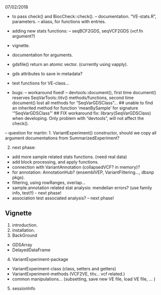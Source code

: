 07/02/2018

- to pass check() and BiocCheck::check(). 
  -- documentation. "VE-stats.R", parameters.
  -- aliass, for functions with \usage entries. 
  
- adding new stats functions: 
  -- seqBCF2GDS, seqVCF2GDS (vcf.fn argument?)
  
- vignette. 
- documentation for arguments. 
- gdsfile() return an atomic vector. (currently using vapply).
- gds attributes to save in metadata? 
- test functions for VE-class...

- bugs:   -- workaround fixed!
  -- devtools::document(), first time document() reserves SeqVarTools::titv() methods/functions, second time document() lost all methods for "SeqVarGDSClass"...
  ## unable to find an inherited method for function ‘meanBySample’ for signature ‘"SeqVarGDSClass"’
  ## FIX workaround fix: library(SeqVarGDSClass) when developing. Only problem with "devtools", will not affect the check().  


-- question for martin: 
1. VariantExperiment() constructor, should we copy all argument documentations from SummarizedExperiment? 

2. next phase:
- add more sample related stats functions. (need real data)
- add block processing, and apply functions. 
- connection with VariantAnnotation (collapsedVCF? in memory)?
- for annotation: AnnotationHub? (ensemblVEP, VariantFiltering..., dbsnp pkgs). 
- filtering, using rowRanges, overlap...
- sample.annotation related stat analysis: mendelian errors? (use family info, test!!) - next phase!
- association test associated analysis?  -- next phase!



## Vignette
1. introduction. 
2. installation. 
3. BackGround
- GDSArray
- DelayedDataFrame
4. VariantExperiment-package
- VariantExperiment-class (class, setters and getters)
- VariantExperiment-methods (VCF2VE, titv... vcf related.)
- common manipulations... (subsetting, save new VE file, load VE file, ... )

5. sessionInfo
